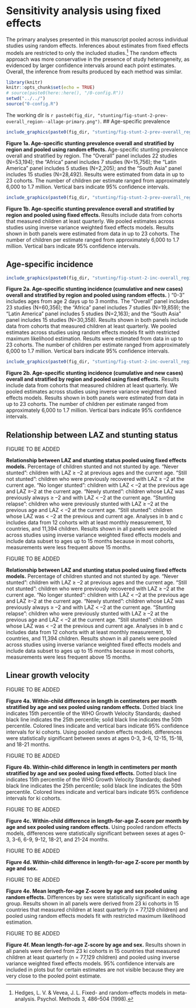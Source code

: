 # Sensitivity analysis using fixed effects {#fixed-effects}

The primary analyses presented in this manuscript pooled across individual studies using random effects. Inferences about estimates from fixed effects models are restricted to only the included studies.[^1] The random effects approach was more conservative in the presence of study heterogeneity, as evidenced by larger confidence intervals around each point estimates. Overall, the inference from results produced by each method was similar. 

```r
library(knitr)
knitr::opts_chunk$set(echo = TRUE)
# source(paste0(here::here(), "/0-config.R"))
setwd("../../")
source("0-config.R")
```
The working dir is `r paste0(fig_dir, "stunting/fig-stunt-2-prev-overall_region--allage-primary.png")`.
## Age-specific prevalence

```r
include_graphics(paste0(fig_dir, "stunting/fig-stunt-2-prev-overall_region--allage-primary.png"))
```
**Figure 1a.  Age-specific stunting prevalence overall and stratified by region and pooled using random effects. ** Age-specific stunting prevalence overall and stratified by region. The “Overall” panel includes 22 studies (N=53,194); the “Africa” panel includes 7 studies (N=15,756); the “Latin America” panel includes 5 studies (N=2,205); and the “South Asia” panel includes 15 studies (N=28,492). Results were estimated from data in up to 23 cohorts. The number of children per estimate ranged from approximately 6,000 to 1.7 million.  Vertical bars indicate 95% confidence intervals. 

```r
include_graphics(paste0(fig_dir, "stunting/fig-stunt-2-prev-overall_region--allage-fe.png"))
```
**Figure 1b.  Age-specific stunting prevalence overall and stratified by region and pooled using fixed effects. ** Results include data from cohorts that measured children at least quarterly. We pooled estimates across studies using inverse variance weighted fixed effects models. Results shown in both panels were estimated from data in up to 23 cohorts. The number of children per estimate ranged from approximately 6,000 to 1.7 million.  Vertical bars indicate 95% confidence intervals.


## Age-specific incidence


```r
include_graphics(paste0(fig_dir, "stunting/fig-stunt-2-inc-overall_region--allage-primary.png"))
```
**Figure 2a.  Age-specific stunting incidence (cumulative and new cases) overall and stratified by region and pooled using random effects.** ) "0-3" includes ages from age 2 days up to 3 months. The “Overall” panel includes 23 studies (N=60,356); the “Africa” panel includes 7 studies (N=19,859); the “Latin America” panel includes 5 studies (N=2,163); and the “South Asia” panel includes 15 studies (N=30,358). Results shown in both panels include data from cohorts that measured children at least quarterly. We pooled estimates across studies using random effects models fit with restricted maximum likelihood estimation.  Results were estimated from data in up to 23 cohorts. The number of children per estimate ranged from approximately 6,000 to 1.7 million.  Vertical bars indicate 95% confidence intervals. 

```r
include_graphics(paste0(fig_dir, "stunting/fig-stunt-2-inc-overall_region--allage-fe.png"))
```
**Figure 2b.  Age-specific stunting incidence (cumulative and new cases) overall and stratified by region and pooled using fixed effects.** Results include data from cohorts that measured children at least quarterly. We pooled estimates across studies using inverse variance weighted fixed effects models. Results shown in both panels were estimated from data in up to 23 cohorts. The number of children per estimate ranged from approximately 6,000 to 1.7 million.  Vertical bars indicate 95% confidence intervals.

## Relationship between LAZ and stunting status

FIGURE TO BE ADDED


<!-- # ```{r bar-re, echo = FALSE} -->
<!-- # include_graphics(paste0(fig_dir, "stunting/fig-stunt-2-flow-overall--allage-primary.png")) -->
<!-- # ``` -->

**Relationship between LAZ and stunting status pooled using fixed effects models.** Percentage of children stunted and not stunted by age. "Never stunted": children with LAZ $\ge$ –2 at previous ages and the current age. "Still not stunted": children who were previously recovered with LAZ  $\ge$ –2 at the current age. "No longer stunted": children with LAZ < –2 at the previous age and LAZ  $\ge$–2 at the current age. "Newly stunted": children whose LAZ was previously always  $\ge$ –2 and with LAZ < –2 at the current age. "Stunting relapse": children who were previously stunted with LAZ  $\ge$ –2 at the previous age and LAZ < –2 at the current age. "Still stunted": children whose LAZ was < –2 at the previous and current age. Analyses in b and c includes data from 12 cohorts with at least monthly measurement, 10 countries, and 11,394 children. Results shown in all panels were pooled across studies using inverse variance weighted fixed effects models and include data subset to ages up to 15 months because in most cohorts, measurements were less frequent above 15 months. 

FIGURE TO BE ADDED

**Relationship between LAZ and stunting status pooled using fixed effects models.** Percentage of children stunted and not stunted by age. "Never stunted": children with LAZ $\ge$ –2 at previous ages and the current age. "Still not stunted": children who were previously recovered with LAZ  $\ge$ –2 at the current age. "No longer stunted": children with LAZ < –2 at the previous age and LAZ  $\ge$–2 at the current age. "Newly stunted": children whose LAZ was previously always  $\ge$ –2 and with LAZ < –2 at the current age. "Stunting relapse": children who were previously stunted with LAZ  $\ge$ –2 at the previous age and LAZ < –2 at the current age. "Still stunted": children whose LAZ was < –2 at the previous and current age. Analyses in b and c includes data from 12 cohorts with at least monthly measurement, 10 countries, and 11,394 children. Results shown in all panels were pooled across studies using inverse variance weighted fixed effects models and include data subset to ages up to 15 months because in most cohorts, measurements were less frequent above 15 months.  



## Linear growth velocity
FIGURE TO BE ADDED

<!-- # ```{r bar-re, echo = FALSE} -->
<!-- # # include_graphics(paste0(fig_dir, "stunting/fig-stunt-2-vel-overall--allage-primary.png")) -->
<!-- # ``` -->

**Figure 4a.  Within-child difference in length in centimeters per month stratified by age and sex pooled using random effects.** Dotted black line indicates 15th percentile of the WHO Growth Velocity Standards; dashed black line indicates the 25th percentile; solid black line indicates the 50th percentile. Colored lines indicate and vertical bars indicate 95% confidence intervals for ki cohorts. Using pooled random effects models, differences were statistically significant between sexes at ages 0-3, 3-6, 12-15, 15-18, and 18-21 months. 

FIGURE TO BE ADDED

**Figure 4b.  Within-child difference in length in centimeters per month stratified by age and sex pooled using fixed effects.** Dotted black line indicates 15th percentile of the WHO Growth Velocity Standards; dashed black line indicates the 25th percentile; solid black line indicates the 50th percentile. Colored lines indicate and vertical bars indicate 95% confidence intervals for ki cohorts. 

FIGURE TO BE ADDED

**Figure 4c.  Within-child difference in length-for-age Z-score per month by age and sex pooled using random effects.** Using pooled random effects models, differences were statistically significant between sexes at ages 0-3, 3-6, 6-9, 9-12, 18-21, and 21-24 months. 

FIGURE TO BE ADDED

**Figure 4d.  Within-child difference in length-for-age Z-score per month by age and sex. **

FIGURE TO BE ADDED

**Figure 4e.  Mean length-for-age Z-score by age and sex pooled using random effects.** Differences by sex were statistically significant in each age group. Results shown in all panels were derived from 23 ki cohorts in 15 countries that measured children at least quarterly (n = 77,129 children) and pooled using random effects models fit with restricted maximum likelihood estimation. 


FIGURE TO BE ADDED

**Figure 4f.  Mean length-for-age Z-score by age and sex.** Results shown in all panels were derived from 23 ki cohorts in 15 countries that measured children at least quarterly (n = 77,129 children) and pooled using inverse variance weighted fixed effects models. 95% confidence intervals are included in plots but for certain estimates are not visible because they are very close to the pooled point estimate.  

[^1]: Hedges, L. V. & Vevea, J. L. Fixed- and random-effects models in meta-analysis. Psychol. Methods 3, 486–504 (1998).